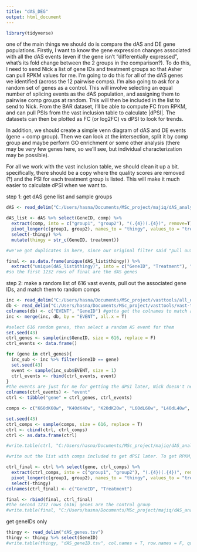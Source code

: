 ---
title: "dAS_DEG"
output: html_document
---

```{r}
library(tidyverse)
```


one of the main things we should do is compare the dAS and DE gene populations. Firstly, I want to know the gene expression changes associated with all the dAS events (even if the gene isn't "differentially expressed", what's its fold change between the 2 groups in the comparison?). To do this, I need to send Nick a list of gene IDs and treatment groups so that Asher can pull RPKM values for me. I'm going to do this for all of the dAS genes we identified (across the 12 pairwise comps). I'm also going to ask for a random set of genes as a control. This will involve selecting an equal number of splicing events as the dAS population, and assigning them to pairwise comp groups at random. This will then be included in the list to send to Nick. From the BAR dataset, I'll be able to compute FC from RPKM, and can pull PSIs from the vast inclusion table to calculate |dPSI|. The datasets can then be plotted as FC (or log2FC) vs dPSI to look for trends. 

In addition, we should create a simple venn diagram of dAS and DE events (gene + comp group). Then we can look at the intersection, split it by comp group and maybe perform GO enrichment or some other analysis (there may be very few genes here, so we'll see, but individual characterization may be possible). 

For all we work with the vast inclusion table, we should clean it up a bit. specifically, there should be a copy where the quality scores are removed (?) and the PSI for each treatment group is listed. This will make it much easier to calculate dPSI when we want to. 

step 1: get dAS gene list and sample groups
```{r}
dAS <- read_delim("C:/Users/hasna/Documents/MSc_project/majiq/dAS_analysis/clustering/vm_all_dAS_genes.tsv", delim = "\t")

dAS_list <- dAS %>% select(GeneID, comp) %>% 
  extract(comp, into = c("group1", "group2"), "(.{4})(.{4})", remove=T) %>% 
  pivot_longer(c(group1, group2), names_to = "thingy", values_to = "treatment") %>% 
  select(-thingy) %>% 
  mutate(thingy = str_c(GeneID, treatment))

#we've got duplicates in here, since our original filter said "pull out all VastDB dAS events where the gene ID matches majiq dAS events". these duplicates are few and far between, since vast would have first needed to identify that event as dAS, and then majiq would have to find a matching gene ID. it would be a pain to re-confirm whether or not vast and majiq are predicting the same events, so we're going with whatever vast had. For the K20dK20w comparison we did manual confirmation in IGV (so those 24 events are in fact the same), but it isn't realistic to do this for everything (this is why we always say that "within a gene, vast and majiq tended to predict the same events", without ever really elaborating). We don't know for sure if vast and majiq are predicting the same event in every case though, and it certainly stands to reason that they aren't always. Who knows, in some cases, vast and majiq may have both predicted multiple events in the same gene, which actually do match up.

final <- as.data.frame(unique(dAS_list$thingy)) %>% 
  extract("unique(dAS_list$thingy)", into = c("GeneID", "Treatment"), "(.{9})(.{4})", remove=T)
#so the first 1232 rows of final are the dAS genes
```

step 2: make a random list of 616 vast events, pull out the associated gene IDs, and match them to random comps
```{r}
inc <- read_delim("C:/Users/hasna/Documents/MSc_project/vasttools/all_data/complete_inclusion_table.tab", delim = "\t") 
db <- read_delim("C:/Users/hasna/Documents/MSc_project/vasttools/vast-tools/Ath/FILES/Ath.Event-Gene.IDs.txt", delim = "\t")
colnames(db) <- c("EVENT", "GeneID") #gotta get the colnames to match across DFs
inc <- merge(inc, db, by = "EVENT", all.x = T)

#select 616 random genes, then select a random AS event for them
set.seed(43)
ctrl_genes <- sample(inc$GeneID, size = 616, replace = F)
ctrl_events <- data.frame()

for (gene in ctrl_genes){
  inc_sub <- inc %>% filter(GeneID == gene)
  set.seed(43)
  event <- sample(inc_sub$EVENT, size = 1)
  ctrl_events <- rbind(ctrl_events, event)
}
#the events are just for me for getting the dPSI later, Nick doesn't need that for the RPKM
colnames(ctrl_events) <- "event"
ctrl <- tibble("gene" = ctrl_genes, ctrl_events)

comps <- c("K60dK60w", "K40dK40w", "K20dK20w", "L60dL60w", "L40dL40w", "L20dL20w", "K60dL60d", "K40dL40d", "K20dL20d", "K60wL60w", "K40wL40w", "K20wL20w")

set.seed(43)
ctrl_comps <- sample(comps, size = 616, replace = T)
ctrl <- cbind(ctrl, ctrl_comps)
ctrl <- as.data.frame(ctrl)

#write.table(ctrl, "C:/Users/hasna/Documents/MSc_project/majiq/dAS_analysis/clustering/dAS_DEG/control_group.tsv", col.names = T, row.names = F, quote = F, sep = "\t")

#write out the list with comps included to get dPSI later. To get RPKM, we just need gene ID and treatment, so set that up and append it to final

ctrl_final <- ctrl %>% select(gene, ctrl_comps) %>% 
  extract(ctrl_comps, into = c("group1", "group2"), "(.{4})(.{4})", remove=T) %>% 
  pivot_longer(c(group1, group2), names_to = "thingy", values_to = "treatment") %>% 
  select(-thingy) 
colnames(ctrl_final) <- c("GeneID", "Treatment")

final <- rbind(final, ctrl_final)
#the second 1232 rows (616) genes are the control group
#write.table(final, "C:/Users/hasna/Documents/MSc_project/majiq/dAS_analysis/clustering/dAS_DEG/dAS_genes.tsv", col.names = T, row.names = F, quote = F, sep = "\t")
```

get geneIDs only
```{r}
thingy <- read_delim("dAS_genes.tsv")
thingy <- thingy %>% select(GeneID)
#write.table(thingy, "dAS_geneID.tsv", col.names = T, row.names = F, quote = F, sep = "\t")
```

